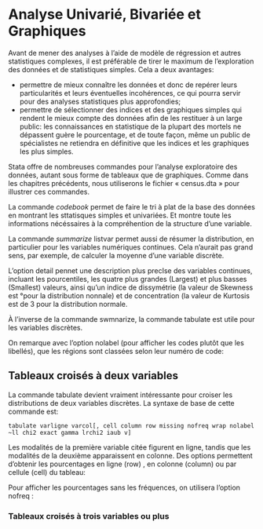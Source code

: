 # Analyse Univarié, Bivariée et Graphiques


Avant de mener des analyses à l'aide de modèle de régression et
autres statistiques complexes, il est préférable de tirer le
maximum de l'exploration des données et de statistiques
simples. Cela a deux avantages:

- permettre de mieux connaître les données et donc de repérer
leurs particularités et leurs éventuelles incohérences, ce qui
pourra servir pour des analyses statistiques plus
approfondies;
- permettre de sélectionner des indices et des graphiques
simples qui rendent le mieux compte des données afin de les
restituer à un large public: les connaissances en statistique de
la plupart des mortels ne dépassent guère le pourcentage, et
de toute façon, même un public de spécialistes ne retiendra en
définitive que les indices et les graphiques les plus simples.

Stata offre de nombreuses commandes pour l'analyse
exploratoire des données, autant sous forme de tableaux que de
graphiques. Comme dans les chapitres précédents, nous
utiliserons le fichier « census.dta » pour illustrer ces
commandes.


La commande *codebook* permet de faire le tri à plat de la base des données en montrant les sttatisques simples et univariées.  Et montre toute les informations nécéssaires à la compréhention de la structure d'une variable.

La commande *summarize* listvar permet aussi de résumer
la distribution, en particulier pour les variables numériques
continues. Cela n'aurait pas grand sens, par exemple, de calculer
la moyenne d'une variable discrète.

L'option detail pennet une description plus precIse des
variables continues, incluant les pourcentiles, les quatre plus
grandes (Largest) et plus basses (Smallest) valeurs, ainsi
qu'un indice de dissymétrie (la valeur de Skewness est °pour
la distribution nonnale) et de concentration (la valeur de
Kurtosis est de 3 pour la distribution normale.

À l'inverse de la commande swmnarize, la commande tabulate est utile pour les variables discrètes.

On remarque avec l'option nolabel (pour afficher les codes plutôt que les libellés), que les régions sont classées selon leur numéro de code:




## Tableaux croisés à deux variables

La commande tabulate devient vraiment intéressante pour croiser les distributions de deux variables discrètes. La syntaxe de base de cette commande est:  

`tabulate varligne varcol[, cell column row missing nofreq wrap nolabel
~ll chi2 exact gamma lrchi2 iaub v]`

Les modalités de la première variable citée figurent en ligne, tandis que les modalités de la deuxième apparaissent en colonne. Des options permettent d'obtenir les pourcentages en ligne (row) , en colonne (column) ou par cellule (cell) du tableau:

Pour afficher les pourcentages sans les fréquences, on utilisera l'option nofreq :


### Tableaux croisés à trois variables ou plus

